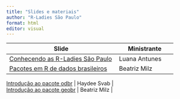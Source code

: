 ```yaml
---
title: "Slides e materiais"
author: "R-Ladies São Paulo"
format: html
editor: visual
---
```


| Slide                                                                  | Ministrante  |
|-----------------------------------------------|-------------------------|
| [Conhecendo as R-Ladies São Paulo](slide-rladies.qmd){target="_blank"} | Luana Antunes |
| [Pacotes em R de dados brasileiros](introducao-pacotes-br.qmd){target="_blank"} | Beatriz Milz |

| [Introdução ao pacote odbr](slide-odbr.qmd){target="_blank"}           | Haydee Svab  |
| [Introdução ao pacote geobr](slide-geobr.qmd){target="_blank"}         | Beatriz Milz |
